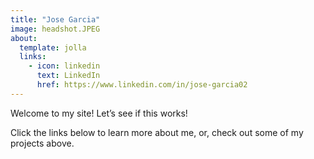 ```yaml
---
title: "Jose Garcia"
image: headshot.JPEG
about:
  template: jolla
  links: 
    - icon: linkedin
      text: LinkedIn
      href: https://www.linkedin.com/in/jose-garcia02
---
```


Welcome to my site! Let's see if this works!

Click the links below to learn more about me, or, check out some of my projects above.

